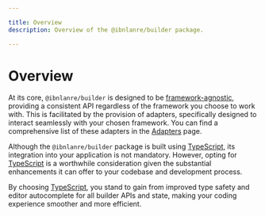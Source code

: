 ```yaml
---

title: Overview
description: Overview of the @ibnlanre/builder package.

---
```


# Overview

At its core, `@ibnlanre/builder` is designed to be [framework-agnostic][agnostic], providing a consistent API regardless of the framework you choose to work with. This is facilitated by the provision of adapters, specifically designed to interact seamlessly with your chosen framework. You can find a comprehensive list of these adapters in the [Adapters][adapters] page.

Although the `@ibnlanre/builder` package is built using [TypeScript][typescript], its integration into your application is not mandatory. However, opting for [TypeScript][typescript] is a worthwhile consideration given the substantial enhancements it can offer to your codebase and development process. 

By choosing [TypeScript][typescript], you stand to gain from improved type safety and editor autocomplete for all builder APIs and state, making your coding experience smoother and more efficient.

[adapters]: /adapters
[typescript]: https://www.typescriptlang.org/
[agnostic]: https://www.revelo.com/blog/framework-agnostic
